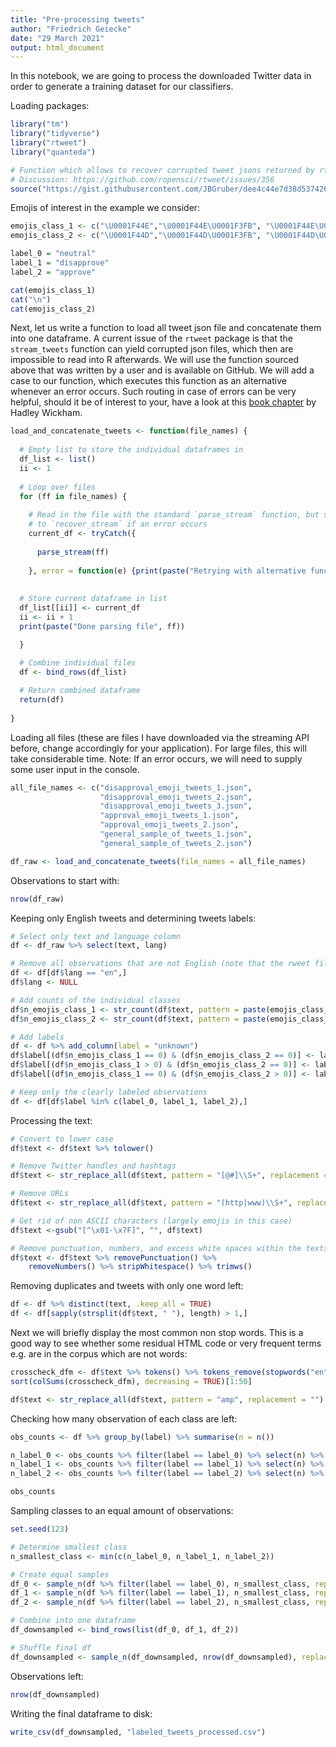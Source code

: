 ```yaml
---
title: "Pre-processing tweets"
author: "Friedrich Geiecke"
date: "29 March 2021"
output: html_document
---
```


In this notebook, we are going to process the downloaded Twitter data in order to generate a training dataset for our classifiers.

Loading packages:

```r
library("tm")
library("tidyverse")
library("rtweet")
library("quanteda")

# Function which allows to recover corrupted tweet jsons returned by rtweet
# Discussion: https://github.com/ropensci/rtweet/issues/356
source("https://gist.githubusercontent.com/JBGruber/dee4c44e7d38d537426f57ba1e4f84ab/raw/ce28d3e8115f9272db867158794bc710e8e28ee5/recover_stream.R")
```

Emojis of interest in the example we consider:

```r
emojis_class_1 <- c("\U0001F44E","\U0001F44E\U0001F3FB", "\U0001F44E\U0001F3FC", "\U0001F44E\U0001F3FD", "\U0001F44E\U0001F3FE", "\U0001F44E\U0001F3FF")
emojis_class_2 <- c("\U0001F44D","\U0001F44D\U0001F3FB", "\U0001F44D\U0001F3FC", "\U0001F44D\U0001F3FD", "\U0001F44D\U0001F3FE", "\U0001F44D\U0001F3FF", "\U0001F44F", "\U0001F44F\U0001F3FB", "\U0001F44F\U0001F3FC", "\U0001F44F\U0001F3FD", "\U0001F44F\U0001F3FE", "\U0001F44F\U0001F3FF")

label_0 = "neutral"
label_1 = "disapprove"
label_2 = "approve"

cat(emojis_class_1)
cat("\n")
cat(emojis_class_2)
```

Next, let us write a function to load all tweet json file and concatenate them into one dataframe. A current issue of the `rtweet` package is that the `stream_tweets` function can yield corrupted json files, which then are impossible to read into R afterwards. We will use the function sourced above that was written by a user and is available on GitHub. We will add a case to our function, which executes this function as an alternative whenever an error occurs. Such routing in case of errors can be very helpful, should it be of interest to your, have a look at this [book chapter](http://adv-r.had.co.nz/Exceptions-Debugging.html) by Hadley Wickham.

```r
load_and_concatenate_tweets <- function(file_names) {
  
  # Empty list to store the individual dataframes in
  df_list <- list()
  ii <- 1
  
  # Loop over files
  for (ff in file_names) {
  
    # Read in the file with the standard `parse_stream` function, but switch
    # to `recover_stream` if an error occurs
    current_df <- tryCatch({
      
      parse_stream(ff)
      
    }, error = function(e) {print(paste("Retrying with alternative function after initial error when parsing file", ff)); return(recover_stream(ff))})
    
  
  # Store current dataframe in list
  df_list[[ii]] <- current_df
  ii <- ii + 1
  print(paste("Done parsing file", ff))

  }
  
  # Combine individual files
  df <- bind_rows(df_list)

  # Return combined dataframe
  return(df)
  
}
```

Loading all files (these are files I have downloaded via the streaming API before, change accordingly for your application). For large files, this will take considerable time. Note: If an error occurs, we will need to supply some user input in the console.

```r
all_file_names <- c("disapproval_emoji_tweets_1.json",
                    "disapproval_emoji_tweets_2.json",
                    "disapproval_emoji_tweets_3.json",
                    "approval_emoji_tweets_1.json",
                    "approval_emoji_tweets_2.json",
                    "general_sample_of_tweets_1.json",
                    "general_sample_of_tweets_2.json")

df_raw <- load_and_concatenate_tweets(file_names = all_file_names)
```

Observations to start with:

```r
nrow(df_raw)
```

Keeping only English tweets and determining tweets labels:

```r
# Select only text and language column
df <- df_raw %>% select(text, lang)

# Remove all observations that are not English (note that the rweet filter while streaming tweets seems to have worked work imperfectly here)
df <- df[df$lang == "en",]
df$lang <- NULL

# Add counts of the individual classes
df$n_emojis_class_1 <- str_count(df$text, pattern = paste(emojis_class_1, collapse="|"))
df$n_emojis_class_2 <- str_count(df$text, pattern = paste(emojis_class_2, collapse="|"))

# Add labels
df <- df %>% add_column(label = "unknown")
df$label[(df$n_emojis_class_1 == 0) & (df$n_emojis_class_2 == 0)] <- label_0
df$label[(df$n_emojis_class_1 > 0) & (df$n_emojis_class_2 == 0)] <- label_1
df$label[(df$n_emojis_class_1 == 0) & (df$n_emojis_class_2 > 0)] <- label_2

# Keep only the clearly labeled observations
df <- df[df$label %in% c(label_0, label_1, label_2),]
```

Processing the text:

```r
# Convert to lower case
df$text <- df$text %>% tolower()

# Remove Twitter handles and hashtags
df$text <- str_replace_all(df$text, pattern = "[@#]\\S+", replacement = "")

# Remove URLs
df$text <- str_replace_all(df$text, pattern = "(http|www)\\S+", replacement = "")

# Get rid of non ASCII characters (largely emojis in this case)
df$text <-gsub("[^\x01-\x7F]", "", df$text)

# Remove punctuation, numbers, and excess white spaces within the texts and at their beginning/end
df$text <- df$text %>% removePunctuation() %>%
    removeNumbers() %>% stripWhitespace() %>% trimws()
```

Removing duplicates and tweets with only one word left:

```r
df <- df %>% distinct(text, .keep_all = TRUE)
df <- df[sapply(strsplit(df$text, " "), length) > 1,]
```

Next we will briefly display the most common non stop words. This is a good way to see whether some residual HTML code or very frequent terms e.g. are in the corpus which are not words:

```r
crosscheck_dfm <- df$text %>% tokens() %>% tokens_remove(stopwords("en")) %>% dfm()
sort(colSums(crosscheck_dfm), decreasing = TRUE)[1:50]
```


```r
df$text <- str_replace_all(df$text, pattern = "amp", replacement = "")
```


Checking how many observation of each class are left:

```r
obs_counts <- df %>% group_by(label) %>% summarise(n = n())

n_label_0 <- obs_counts %>% filter(label == label_0) %>% select(n) %>% as.numeric()
n_label_1 <- obs_counts %>% filter(label == label_1) %>% select(n) %>% as.numeric()
n_label_2 <- obs_counts %>% filter(label == label_2) %>% select(n) %>% as.numeric()

obs_counts
```

Sampling classes to an equal amount of observations:

```r
set.seed(123)

# Determine smallest class
n_smallest_class <- min(c(n_label_0, n_label_1, n_label_2))

# Create equal samples
df_0 <- sample_n(df %>% filter(label == label_0), n_smallest_class, replace = FALSE)
df_1 <- sample_n(df %>% filter(label == label_1), n_smallest_class, replace = FALSE)
df_2 <- sample_n(df %>% filter(label == label_2), n_smallest_class, replace = FALSE)

# Combine into one dataframe
df_downsampled <- bind_rows(list(df_0, df_1, df_2))

# Shuffle final df
df_downsampled <- sample_n(df_downsampled, nrow(df_downsampled), replace = FALSE)
```

Observations left:

```r
nrow(df_downsampled)
```

Writing the final dataframe to disk:

```r
write_csv(df_downsampled, "labeled_tweets_processed.csv")
```

